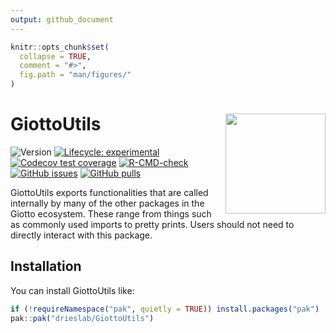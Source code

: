 ```yaml
---
output: github_document
---
```


<!-- README.md is generated from README.Rmd. Please edit that file -->

```r
knitr::opts_chunk$set(
  collapse = TRUE,
  comment = "#>",
  fig.path = "man/figures/"
)
```

# GiottoUtils <img src="man/figures/logo.png" align="right" alt="" width="160" />


<!-- badges: start -->
![Version](https://img.shields.io/github/r-package/v/drieslab/GiottoUtils)
[![Lifecycle: experimental](https://img.shields.io/badge/lifecycle-experimental-orange.svg)](https://lifecycle.r-lib.org/articles/stages.html#experimental)
[![Codecov test coverage](https://codecov.io/gh/drieslab/GiottoUtils/branch/main/graph/badge.svg)](https://app.codecov.io/gh/drieslab/GiottoUtils?branch=main)
[![R-CMD-check](https://github.com/drieslab/GiottoUtils/actions/workflows/main_check.yml/badge.svg)](https://github.com/drieslab/GiottoUtils/actions/workflows/main_check.yml)
[![GitHub issues](https://img.shields.io/github/issues/drieslab/Giotto)](https://github.com/drieslab/Giotto/issues)
[![GitHub pulls](https://img.shields.io/github/issues-pr/drieslab/GiottoUtils)](https://github.com/drieslab/GiottoUtils/pulls)
<!-- badges: end -->

GiottoUtils exports functionalities that are called internally by many of the other packages in the Giotto ecosystem. These range from things such as commonly used imports to pretty prints. Users should not need to directly interact with this package.    

## Installation

You can install GiottoUtils like:

``` r
if (!requireNamespace("pak", quietly = TRUE)) install.packages("pak")
pak::pak("drieslab/GiottoUtils")
```

